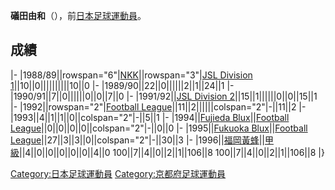 {{Infobox football biography
|name=礒田由和
|image=
|fullname=礒田由和
|birth_date={{Birth date and age|1965|5|27}}
|cityofbirth=[[京都府|京都府]]
|countryofbirth=[[日本|日本]]
|position=[[後衛_(足球)|後衛]]
|currentclub=
|years=1988-1993<br/>1994-1996
|clubs=[[NKK_SC|NKK]]<br/>[[福岡黃蜂|Fujieda Blux /Fukuoka Blux / 福岡黃蜂]]
|caps(goals)=
|nationalyears=
|nationalteam=
|nationalcaps(goals)=
}}
'''礒田由和'''（{{Bd|1965年|5月27日||}}），前[[日本|日本]][[足球|足球]][[運動員|運動員]]。

==成績==
{{Football player club statistics 1|YYN}}
{{Football player club statistics 2|JPN|YYN}}
|-
|1988/89||rowspan="6"|[[NKK_SC|NKK]]||rowspan="3"|[[Japan_Soccer_League|JSL Division 1]]||10||0||||||||||10||0
|-
|1989/90||22||0||||||2||1||24||1
|-
|1990/91||7||0||||||0||0||7||0
|-
|1991/92||[[Japan_Soccer_League|JSL Division 2]]||15||1||||||0||0||15||1
|-
|1992||rowspan="2"|[[Japan_Football_League|Football League]]||11||2||||||colspan="2"|-||11||2
|-
|1993||4||1||1||0||colspan="2"|-||5||1
|-
|1994||[[福岡黃蜂|Fujieda Blux]]||[[Japan_Football_League|Football League]]||0||0||0||0||colspan="2"|-||0||0
|-
|1995||[[福岡黃蜂|Fukuoka Blux]]||[[Japan_Football_League|Football League]]||27||3||3||0||colspan="2"|-||30||3
|-
|1996||[[福岡黃蜂|福岡黃蜂]]||[[日本職業足球甲級聯賽|甲級]]||4||0||0||0||0||0||4||0
{{Football player club statistics 3|1|JPN}}100||7||4||0||2||1||106||8
{{Football player club statistics 5}}100||7||4||0||2||1||106||8
|}

{{Japan-sport-bio-stub}}
{{Soccer-player-stub}}
[[Category:日本足球運動員|Category:日本足球運動員]]
[[Category:京都府足球運動員|Category:京都府足球運動員]]